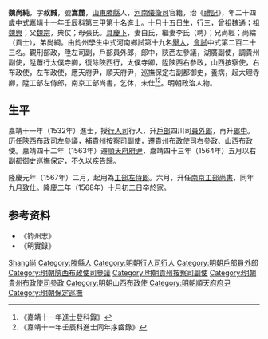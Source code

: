{{明清人物信息框
| 姓名 = 魏尚純
| 原名 =
| 圖片名稱= 
| 圖片大小 =
| 圖片說明 = 
| 最高職務 =
| 國家 = 大明 
| 爵位 =
| 籍貫 = [[山東|山東]][[滕縣|滕縣]]
| 族裔 = 
| 旗籍 = 
| 字號 = 
| 諡號 =
| 出生日期 = 十月十五日
| 出生地點 =
| 逝世日期 = 
| 逝世地點 =
| 墓葬 =
| 配偶 = 白氏李氏（聘）
| 親屬 = 曾祖[[魏通|魏通]]，祖[[魏興|魏興]]，父[[魏宗|魏宗]]，母張氏
| 出身 =
* 嘉靖十一年壬辰科進士
| 經歷 =
| 著作 =  
*
*
*
}}
'''魏尚純'''{{BD|1509年||1568年||}}，字'''叔誠'''，號'''嵩麓'''，[[山東|山東]][[滕縣|滕縣]]人，[[河南|河南]][[儀衛司|儀衛司]]官籍，治《[[禮記|禮記]]》，年二十四歲中式嘉靖十一年壬辰科第三甲第十名進士。十月十五日生，行三，曾祖[[魏通|魏通]]；祖[[魏興|魏興]]；父[[魏宗|魏宗]]，典仗；母張氏。[[具慶下|具慶下]]，妻白氏，繼妻李氏（聘）；兄尚經；尚綸（貢士），弟尚綗。由鈞州學生中式河南鄉試第十九名[[舉人|舉人]]，[[會試|會試]]中式第二百二十三名。觀刑部政，陞左司副，戶部員外郎，郎中，陝西左參議，湖廣副使，調貴州副使，陞蕭行太僕寺卿，復除陝西行，太僕寺卿，陞陝西右參政，山西按察使，右布政使，左布政使，應天府尹，順天府尹，巡撫保定右副都御史，養病，起大理寺卿，陞工部左侍郎，南京工部尚書，乞休，未仕<ref>《嘉靖十一年進士登科錄》</ref><ref>《嘉靖十一年壬辰科進士同年序齒錄》</ref>。明朝政治人物。

==生平==
嘉靖十一年（1532年）進士，授[[行人司|行人司]]行人，升[[戶部|戶部]]四川司[[員外郎|員外郎]]，再升[[郎中|郎中]]。历任[[陝西|陝西]]布政司左參議，補[[貴州|貴州]]按察司副使，遷貴州布政使司右參政、山西布政使。嘉靖四十二年（1563年）遷[[順天府府尹|順天府府尹]]，嘉靖四十三年（1564年）五月以右副都御史巡撫保定，不久以疾告歸。

隆慶元年（1567年）二月，起用為[[工部左侍郎|工部左侍郎]]。六月，升任[[南京工部尚書|南京工部尚書]]，同年九月致仕。隆慶二年（1568年）十月初二日卒於家。

== 参考资料 ==
{{reflist}}
*《钧州志》
*《明實錄》

{{嘉靖十一年壬辰科殿试金榜}}

{{Authority control}}
{{DEFAULTSORT:Wei魏}}
[[Category:魏姓|Shang尚]]
[[Category:滕縣人|Category:滕縣人]]
[[Category:明朝行人司行人|Category:明朝行人司行人]]
[[Category:明朝戶部員外郎|Category:明朝戶部員外郎]]
[[Category:明朝陝西布政使司參議|Category:明朝陝西布政使司參議]]
[[Category:明朝貴州按察司副使|Category:明朝貴州按察司副使]]
[[Category:明朝貴州布政使司參政|Category:明朝貴州布政使司參政]]
[[Category:明朝山西布政使|Category:明朝山西布政使]]
[[Category:明朝順天府府尹|Category:明朝順天府府尹]]
[[Category:明朝保定巡撫|Category:明朝保定巡撫]]